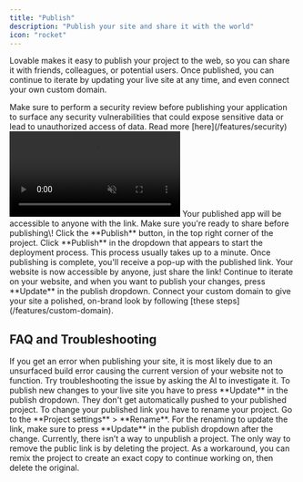 ```yaml
---
title: "Publish"
description: "Publish your site and share it with the world"
icon: "rocket"
---
```


Lovable makes it easy to publish your project to the web, so you can share it with friends, colleagues, or potential users. Once published, you can continue to iterate by updating your live site at any time, and even connect your own custom domain.

<Danger>
  Make sure to perform a security review before publishing your application to surface any security vulnerabilities that could expose sensitive data or lead to unauthorized access of data. Read more [here](/features/security)
</Danger>

<Frame>
  <video autoPlay loop muted playsInline className="w-full">
    <source src="/assets/features/videos/publish.mp4" type="video/mp4" />
  </video>
</Frame>

<Note>
  Your published app will be accessible to anyone with the link. Make sure
  you're ready to share before publishing\!
</Note>
<Steps>
  <Step title="How to publish your Lovable project">
    Click the **Publish** button, in the top right corner of the project.
  </Step>
  <Step>
    Click **Publish** in the dropdown that appears to start the deployment process. This process usually takes up to a minute. 
  </Step>
  <Step>
    Once publishing is complete, you'll receive a pop-up with the published link. Your website is now accessible by anyone, just share the link!
  </Step>
  <Step>
    Continue to iterate on your website, and when you want to publish your changes, press **Update** in the publish dropdown. 
  </Step>
  <Step>
    Connect your custom domain to give your site a polished, on-brand look by following [these steps](/features/custom-domain).
  </Step>
</Steps>

## FAQ and Troubleshooting

<AccordionGroup>
  <Accordion title="Why can't I publish my site?">
    If you get an error when publishing your site, it is most likely due to an unsurfaced build error causing the current version of your website not to function. Try troubleshooting the issue by asking the AI to investigate it. 
  </Accordion>
  <Accordion title="Why can't I see my changes on the published version of my site?">
    To publish new changes to your live site you have to press **Update** in the publish dropdown. They don't get automatically pushed to your published project. 
  </Accordion>
  <Accordion title="Can I change my published link?">
    To change your published link you have to rename your project. Go to the **Project settings** > **Rename**. For the renaming to update the link, make sure to press **Update** in the publish dropdown after the change. 
  </Accordion>
  <Accordion title="Can I unpublish my project?">
Currently, there isn’t a way to unpublish a project. The only way to remove the public link is by deleting the project. As a workaround, you can remix the project to create an exact copy to continue working on, then delete the original.
  </Accordion>
</AccordionGroup>